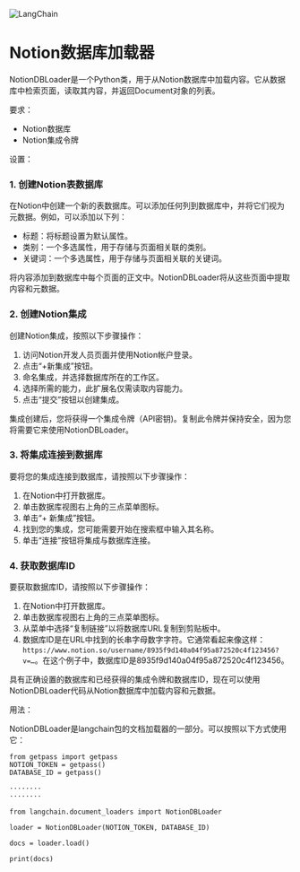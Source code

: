 

<Head>
  <script>
    {
      `(function() {
         var _hmt = _hmt || [];
(function() {
  var hm = document.createElement("script");
  hm.src = "https://hm.baidu.com/hm.js?e60fb290e204e04c5cb6f79b0ac1e697";
  var s = document.getElementsByTagName("script")[0]; 
  s.parentNode.insertBefore(hm, s);
})();
       })();`
    }
  </script>
</Head>

![LangChain](https://pica.zhimg.com/50/v2-56e8bbb52aa271012541c1fe1ceb11a2_r.gif)



Notion数据库加载器
=================================================

NotionDBLoader是一个Python类，用于从Notion数据库中加载内容。它从数据库中检索页面，读取其内容，并返回Document对象的列表。

要求：

* Notion数据库
* Notion集成令牌

设置：

### 1. 创建Notion表数据库

在Notion中创建一个新的表数据库。可以添加任何列到数据库中，并将它们视为元数据。例如，可以添加以下列：

* 标题：将标题设置为默认属性。
* 类别：一个多选属性，用于存储与页面相关联的类别。
* 关键词：一个多选属性，用于存储与页面相关联的关键词。

将内容添加到数据库中每个页面的正文中。NotionDBLoader将从这些页面中提取内容和元数据。

### 2. 创建Notion集成

创建Notion集成，按照以下步骤操作：

1. 访问Notion开发人员页面并使用Notion帐户登录。
2. 点击“+新集成”按钮。
3. 命名集成，并选择数据库所在的工作区。
4. 选择所需的能力，此扩展名仅需读取内容能力。
5. 点击“提交”按钮以创建集成。

集成创建后，您将获得一个集成令牌（API密钥)。复制此令牌并保持安全，因为您将需要它来使用NotionDBLoader。

### 3. 将集成连接到数据库

要将您的集成连接到数据库，请按照以下步骤操作：

1. 在Notion中打开数据库。
2. 单击数据库视图右上角的三点菜单图标。
3. 单击“+ 新集成”按钮。
4. 找到您的集成，您可能需要开始在搜索框中输入其名称。
5. 单击“连接”按钮将集成与数据库连接。

### 4. 获取数据库ID

要获取数据库ID，请按照以下步骤操作：

1. 在Notion中打开数据库。
2. 单击数据库视图右上角的三点菜单图标。
3. 从菜单中选择“复制链接”以将数据库URL复制到剪贴板中。
4. 数据库ID是在URL中找到的长串字母数字字符。它通常看起来像这样：`https://www.notion.so/username/8935f9d140a04f95a872520c4f123456?v=…`。在这个例子中，数据库ID是8935f9d140a04f95a872520c4f123456。

具有正确设置的数据库和已经获得的集成令牌和数据库ID，现在可以使用NotionDBLoader代码从Notion数据库中加载内容和元数据。

用法：

NotionDBLoader是langchain包的文档加载器的一部分。可以按照以下方式使用它：



```
from getpass import getpass
NOTION_TOKEN = getpass()
DATABASE_ID = getpass()

```








```
········
········

```










```
from langchain.document_loaders import NotionDBLoader

```










```
loader = NotionDBLoader(NOTION_TOKEN, DATABASE_ID)

```










```
docs = loader.load()

```










```
print(docs)

```








```


```








